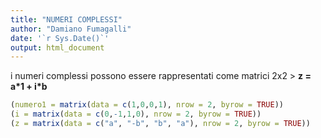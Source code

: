 ---
title: "NUMERI COMPLESSI"
author: "Damiano Fumagalli"
date: '`r Sys.Date()`'
output: html_document
---
i numeri complessi possono essere rappresentati come matrici 2x2
> **z = a\*1 + i\*b**


```{r}
(numero1 = matrix(data = c(1,0,0,1), nrow = 2, byrow = TRUE))
(i = matrix(data = c(0,-1,1,0), nrow = 2, byrow = TRUE))
(z = matrix(data = c("a", "-b", "b", "a"), nrow = 2, byrow = TRUE))
```